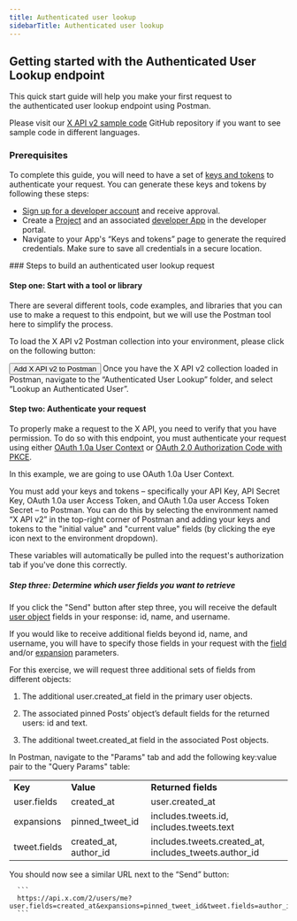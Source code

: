 ---
title: Authenticated user lookup
sidebarTitle: Authenticated user lookup
---


## Getting started with the Authenticated User Lookup endpoint

This quick start guide will help you make your first request to the authenticated user lookup endpoint using Postman.

Please visit our [X API v2 sample code](https://github.com/xdevplatform/Twitter-API-v2-sample-code) GitHub repository if you want to see sample code in different languages.
<Note>
### Prerequisites

To complete this guide, you will need to have a set of [keys and tokens](/resources/fundamentals/authentication) to authenticate your request. You can generate these keys and tokens by following these steps:

* [Sign up for a developer account](https://developer.x.com/en/apply-for-access) and receive approval.
* Create a [Project](/resources/fundamentals/projects) and an associated [developer App](/resources/fundamentals/developer-apps) in the developer portal.
* Navigate to your App's “Keys and tokens” page to generate the required credentials. Make sure to save all credentials in a secure location.
</Note>
### Steps to build an authenticated user lookup request

#### Step one: Start with a tool or library

There are several different tools, code examples, and libraries that you can use to make a request to this endpoint, but we will use the Postman tool here to simplify the process.

To load the X API v2 Postman collection into your environment, please click on the following button:

<Button href="https://t.co/twitter-api-postman">
  Add X API v2 to Postman
</Button>
Once you have the X API v2 collection loaded in Postman, navigate to the “Authenticated User Lookup” folder, and select “Lookup an Authenticated User”.

#### Step two: Authenticate your request

To properly make a request to the X API, you need to verify that you have permission. To do so with this endpoint, you must authenticate your request using either [OAuth 1.0a User Context](/resources/fundamentals/authentication) or [OAuth 2.0 Authorization Code with PKCE](resources/fundamentals/authentication#oauth-2-0-authorization-code-flow-with-pkce-2).

In this example, we are going to use OAuth 1.0a User Context.

You must add your keys and tokens – specifically your API Key, API Secret Key, OAuth 1.0a user Access Token, and OAuth 1.0a user Access Token Secret – to Postman. You can do this by selecting the environment named “X API v2” in the top-right corner of Postman and adding your keys and tokens to the "initial value" and "current value" fields (by clicking the eye icon next to the environment dropdown).

These variables will automatically be pulled into the request's authorization tab if you've done this correctly.
 

##### Step three: Determine which user fields you want to retrieve

If you click the "Send" button after step three, you will receive the default [user object](https://developer.twitter.com/en/docs/twitter-api/data-dictionary/object-model/user) fields in your response: id, name, and username.

If you would like to receive additional fields beyond id, name, and username, you will have to specify those fields in your request with the [field](https://developer.twitter.com/content/developer-twitter/en/docs/twitter-api/data-dictionary/introduction/fields) and/or [expansion](https://developer.twitter.com/en/docs/twitter-api/data-dictionary/introduction/expansions) parameters.

For this exercise, we will request three additional sets of fields from different objects:

1.  The additional user.created_at field in the primary user objects.

2.  The associated pinned Posts’ object’s default fields for the returned users: id and text.

3.  The additional tweet.created_at field in the associated Post objects.


In Postman, navigate to the "Params" tab and add the following key:value pair to the "Query Params" table:

|     |     |     |
| :--- | :--- | :--- |
| **Key** | **Value** | **Returned fields** |
| user.fields | created_at | user.created_at |
| expansions | pinned\_tweet\_id | includes.tweets.id,  <br/>includes.tweets.text |
| tweet.fields | created\_at, author\_id | includes.tweets.created\_at, includes\_tweets.author_id |

You should now see a similar URL next to the “Send” button:

      ```
      https://api.x.com/2/users/me?user.fields=created_at&expansions=pinned_tweet_id&tweet.fields=author_id,created_at
      ```